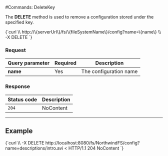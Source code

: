 
#Commands: DeleteKey

The **DELETE** method is used to remove a configuration stored under the specified key.



<TabItem value="json" label="json">
<CodeBlock language="json">
{`curl \\
	http://\{serverUrl\}/fs/\{fileSystemName\}/config?name=\{name\}  \\
	-X DELETE
`}
</CodeBlock>
</TabItem>

### Request

| Query parameter | Required | Description |
| ------------- | -- | ---- |
| **name** | Yes | The configuration name |

### Response

| Status code | Description |
| ----------- | - |
| `204` | NoContent |

---

## Example

<TabItem value="json" label="json">
<CodeBlock language="json">
{`curl \\
	-X DELETE http://localhost:8080/fs/NorthwindFS/config?name=descriptions/intro.avi
< HTTP/1.1 204 NoContent
`}
</CodeBlock>
</TabItem>

